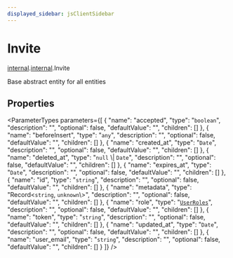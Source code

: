 ```yaml
---
displayed_sidebar: jsClientSidebar
---
```



# Invite

[internal](../../admin_discounts/modules/admin_discounts.internal.mdx).[internal](../modules/admin_discounts.internal.internal.mdx).Invite

Base abstract entity for all entities

## Properties

<ParameterTypes parameters={[
  {
    "name": "accepted",
    "type": "`boolean`",
    "description": "",
    "optional": false,
    "defaultValue": "",
    "children": []
  },
  {
    "name": "beforeInsert",
    "type": "`any`",
    "description": "",
    "optional": false,
    "defaultValue": "",
    "children": []
  },
  {
    "name": "created_at",
    "type": "`Date`",
    "description": "",
    "optional": false,
    "defaultValue": "",
    "children": []
  },
  {
    "name": "deleted_at",
    "type": "``null`` \\| `Date`",
    "description": "",
    "optional": false,
    "defaultValue": "",
    "children": []
  },
  {
    "name": "expires_at",
    "type": "`Date`",
    "description": "",
    "optional": false,
    "defaultValue": "",
    "children": []
  },
  {
    "name": "id",
    "type": "`string`",
    "description": "",
    "optional": false,
    "defaultValue": "",
    "children": []
  },
  {
    "name": "metadata",
    "type": "Record<`string`, `unknown`\\>",
    "description": "",
    "optional": false,
    "defaultValue": "",
    "children": []
  },
  {
    "name": "role",
    "type": "[`UserRoles`](../enums/admin_auth.internal.UserRoles.mdx)",
    "description": "",
    "optional": false,
    "defaultValue": "",
    "children": []
  },
  {
    "name": "token",
    "type": "`string`",
    "description": "",
    "optional": false,
    "defaultValue": "",
    "children": []
  },
  {
    "name": "updated_at",
    "type": "`Date`",
    "description": "",
    "optional": false,
    "defaultValue": "",
    "children": []
  },
  {
    "name": "user_email",
    "type": "`string`",
    "description": "",
    "optional": false,
    "defaultValue": "",
    "children": []
  }
]} />
